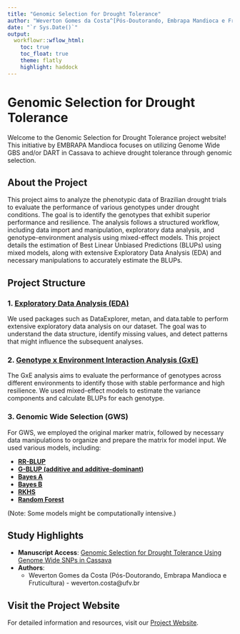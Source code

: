 ```yaml
---
title: "Genomic Selection for Drought Tolerance"
author: "Weverton Gomes da Costa^[Pós-Doutorando, Embrapa Mandioca e Fruticultura, weverton.costa@ufv.br]"
date: "`r Sys.Date()`"
output:
  workflowr::wflow_html:
    toc: true
    toc_float: true
    theme: flatly
    highlight: haddock
---
```


# Genomic Selection for Drought Tolerance

Welcome to the Genomic Selection for Drought Tolerance project website! This initiative by EMBRAPA Mandioca focuses on utilizing Genome Wide GBS and/or DART in Cassava to achieve drought tolerance through genomic selection.

## About the Project

This project aims to analyze the phenotypic data of Brazilian drought trials to evaluate the performance of various genotypes under drought conditions. The goal is to identify the genotypes that exhibit superior performance and resilience. The analysis follows a structured workflow, including data import and manipulation, exploratory data analysis, and genotype-environment analysis using mixed-effect models. This project details the estimation of Best Linear Unbiased Predictions (BLUPs) using mixed models, along with extensive Exploratory Data Analysis (EDA) and necessary manipulations to accurately estimate the BLUPs.

## Project Structure

### 1. [Exploratory Data Analysis (EDA)](https://wevertongomescosta.github.io/Genomic-Selection-for-Drought-Tolerance-Using-Genome-Wide-SNPs-in-Casava/phenotype.html)

We used packages such as DataExplorer, metan, and data.table to perform extensive exploratory data analysis on our dataset. The goal was to understand the data structure, identify missing values, and detect patterns that might influence the subsequent analyses.

### 2. [Genotype x Environment Interaction Analysis (GxE)](https://wevertongomescosta.github.io/Genomic-Selection-for-Drought-Tolerance-Using-Genome-Wide-SNPs-in-Casava/mixed_models.html)

The GxE analysis aims to evaluate the performance of genotypes across different environments to identify those with stable performance and high resilience. We used mixed-effect models to estimate the variance components and calculate BLUPs for each genotype.

### 3. Genomic Wide Selection (GWS)

For GWS, we employed the original marker matrix, followed by necessary data manipulations to organize and prepare the matrix for model input. We used various models, including:

- [**RR-BLUP**](https://wevertongomescosta.github.io/Genomic-Selection-for-Drought-Tolerance-Using-Genome-Wide-SNPs-in-Casava/GWS_RR-BLUP.html)
- [**G-BLUP (additive and additive-dominant)**](https://wevertongomescosta.github.io/Genomic-Selection-for-Drought-Tolerance-Using-Genome-Wide-SNPs-in-Casava/GWS_G-BLUP.html)
- [**Bayes A**](https://wevertongomescosta.github.io/Genomic-Selection-for-Drought-Tolerance-Using-Genome-Wide-SNPs-in-Casava/GWS_BayesA.html)
- [**Bayes B**](https://wevertongomescosta.github.io/Genomic-Selection-for-Drought-Tolerance-Using-Genome-Wide-SNPs-in-Casava/GWS_BayesB.html)
- [**RKHS**](https://wevertongomescosta.github.io/Genomic-Selection-for-Drought-Tolerance-Using-Genome-Wide-SNPs-in-Casava/GWS_RKHS.html)
- [**Random Forest**](https://wevertongomescosta.github.io/Genomic-Selection-for-Drought-Tolerance-Using-Genome-Wide-SNPs-in-Casava/GWS_RF.html)

(Note: Some models might be computationally intensive.)

## Study Highlights

- **Manuscript Access**: [Genomic Selection for Drought Tolerance Using Genome Wide SNPs in Cassava](https://doi.org/10.3389/fpls.2024.1483340)
- **Authors**: 
  - Weverton Gomes da Costa (Pós-Doutorando, Embrapa Mandioca e Fruticultura) - weverton.costa@ufv.br

## Visit the Project Website

For detailed information and resources, visit our [Project Website](https://wevertongomescosta.github.io/Genomic-Selection-for-Drought-Tolerance-Using-Genome-Wide-SNPs-in-Casava/).
